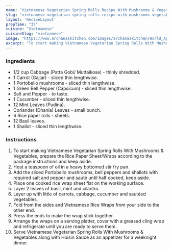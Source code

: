 ---
name: "Vietnamese Vegetarian Spring Rolls Recipe With Mushrooms & Vegetables"
slug: "vietnamese-vegetarian-spring-rolls-recipe-with-mushrooms-vegetables"
layout: 'RecipeLayout'
prepTime: "35"
cuisine: "Vietnamese"
cuisineSlug: "vietnamese"
image: "https://www.archanaskitchen.com/images/archanaskitchen/World_Appetizers/Vietnamese_Non_Fried_Spring_Roll_Recipe-1.jpg"
excerpt: "To start making Vietnamese Vegetarian Spring Rolls With Mushrooms  Vegetables, prepare the Rice Paper SheetWraps according to the package instructions and keep aside"
---

### Ingredients

- 1/2 cup Cabbage (Patta Gobi/ Muttaikose) - thinly shredded.
- 1 Carrot (Gajjar) - sliced thin lengthwise.
- 1 Portobello mushrooms - sliced thin lengthwise.
- 1 Green Bell Pepper (Capsicum) - sliced thin lengthwise.
- Salt and Pepper - to taste.
- 1 Cucumber - sliced thin lengthwise.
- 12 Mint Leaves (Pudina).
- Coriander (Dhania) Leaves - small bunch.
- 6 Rice paper rolls - sheets.
- 12 Basil leaves.
- 1 Shallot - sliced thin lengthwise.

### Instructions

1. To start making Vietnamese Vegetarian Spring Rolls With Mushrooms & Vegetables, prepare the Rice Paper Sheet/Wraps according to the package instructions and keep aside.
1. Heat a teaspoon of oil in a heavy bottomed stir fry pan.
1. Add the sliced Portobello mushrooms, bell peppers and shallots with required salt and pepper and sauté until half cooked, keep aside.
1. Place one cooked rice wrap sheet flat on the working surface.
1. Layer 2 leaves of basil, mint and cilantro.
1. Layer up with little of carrots, cabbage, cucumber and sautéed vegetables.
1. Fold from the sides and Vietnamese Rice Wraps from your side to the other end.
1. Press the ends to make the wrap stick together.
1. Arrange the wraps on a serving platter, cover with a greased cling wrap and refrigerate until you are ready to serve them.
1. Serve Vietnamese Vegetarian Spring Rolls With Mushrooms & Vegetables along with Hoisin Sauce as an appetizer for a weeknight dinner.
